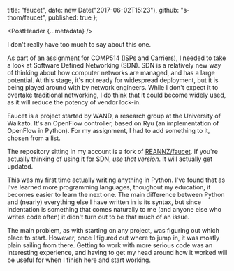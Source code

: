 
  title: "faucet",
  date: new Date("2017-06-02T15:23"),
  github: "s-thom/faucet",
  published: true
};

<PostHeader {...metadata} />

I don't really have too much to say about this one.

As part of an assignment for COMP514 (ISPs and Carriers), I needed to take a look at Software Defined Networking (SDN). SDN is a relatively new way of thinking about how computer networks are managed, and has a large potential. At this stage, it's not ready for widespread deployment, but it is being played around with by network engineers. While I don't expect it to overtake traditional networking, I do think that it could become widely used, as it will reduce the potency of vendor lock-in.

Faucet is a project started by WAND, a research group at the University of Waikato. It's an OpenFlow controller, based on Ryu (an implementation of OpenFlow in Python). For my assignment, I had to add something to it, chosen from a list.

The repository sitting in my account is a fork of [REANNZ/faucet](https://github.com/reannz/faucet). If you're actually thinking of using it for SDN, _use that version_. It will actually get updated.

This was my first time actually writing anything in Python. I've found that as I've learned more programming languages, thoughout my education, it becomes easier to learn the next one. The main difference between Python and (nearly) everything else I have written in is its syntax, but since indentation is something that comes naturally to me (and anyone else who writes code often) it didn't turn out to be that much of an issue.

The main problem, as with starting on any project, was figuring out which place to start. However, once I figured out where to jump in, it was mostly plain sailing from there. Getting to work with more serious code was an interesting experience, and having to get my head around how it worked will be useful for when I finish here and start working.
